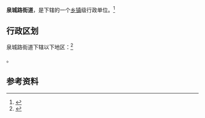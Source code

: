 {{中国乡级行政区|37/01/02/004/000}}

'''泉城路街道'''，是{{PRC admin/fullname|37/01/02/004/000|3}}下辖的一个[[乡镇|乡镇]]级行政单位。<ref>{{PRC admin/ref sgc|{{PRC admin/parent|37/01/02/004/000}}}}</ref>

== 行政区划 ==

泉城路街道下辖以下地区：<ref>{{PRC admin/ref sgc|37/01/02/004/000}}</ref>

{{PRC admin/children|37/01/02/004/000}}。

== 参考资料 ==

{{reflist}}

{{行政区划小作品}}
{{PRC admin/navcat|37/01/02/004/000}}